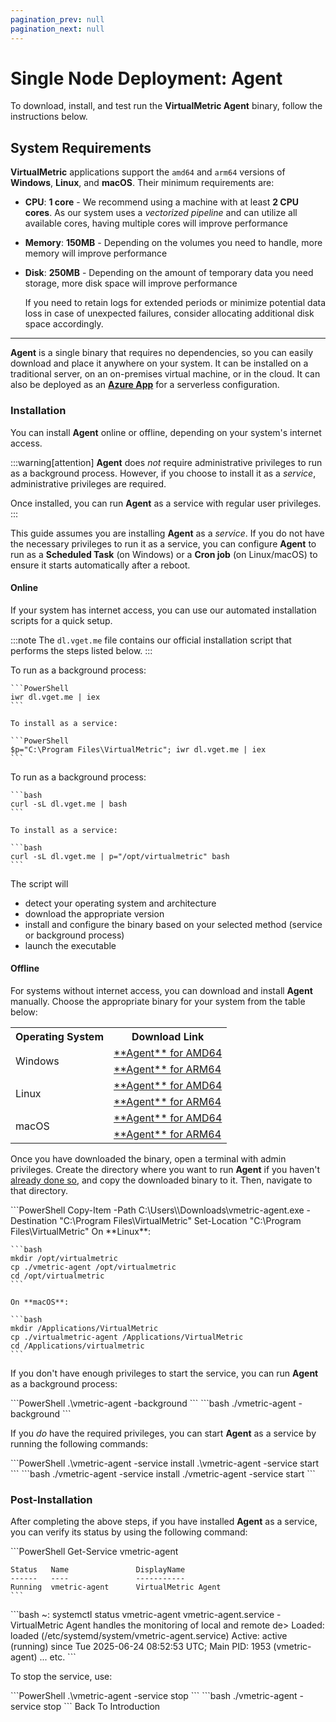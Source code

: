 ```yaml
---
pagination_prev: null
pagination_next: null
---
```



# Single Node Deployment: Agent

To download, install, and test run the **VirtualMetric Agent** binary, follow the instructions below.

## System Requirements

**VirtualMetric** applications support the `amd64` and `arm64` versions of **Windows**, **Linux**, and **macOS**. Their minimum requirements are:

- **CPU**: **1 core** - We recommend using a machine with at least **2 CPU cores**. As our system uses a _vectorized pipeline_ and can utilize all available cores, having multiple cores will improve performance
- **Memory**: **150MB** - Depending on the volumes you need to handle, more memory will improve performance
- **Disk**: **250MB** - Depending on the amount of temporary data you need storage, more disk space will improve performance

  If you need to retain logs for extended periods or minimize potential data loss in case of unexpected failures, consider allocating additional disk space accordingly.

---

**Agent** is a single binary that requires no dependencies, so you can easily download and place it anywhere on your system. It can be installed on a traditional server, on an on-premises virtual machine, or in the cloud. It can also be deployed as an [**Azure App**](../deployment/on-azure-app-service.mdx) for a serverless configuration.

### Installation

You can install **Agent** online or offline, depending on your system's internet access.

:::warning[attention]
**Agent**  does _not_ require administrative privileges to run as a background process. However, if you choose to install it as a _service_, administrative privileges are required.

Once installed, you can run **Agent** as a service with regular user privileges.
:::

This guide assumes you are installing **Agent** as a _service_. If you do not have the necessary privileges to run it as a service, you can configure **Agent** to run as a **Scheduled Task** (on Windows) or a **Cron job** (on Linux/macOS) to ensure it starts automatically after a reboot.

#### Online

If your system has internet access, you can use our automated installation scripts for a quick setup.

:::note
The `dl.vget.me` file contains our official installation script that performs the steps listed below.
:::

<Tabs groupId="cli-options">
  <TabItem value="powershell" label="PowerShell" default>  
    To run as a background process:

    ```PowerShell
    iwr dl.vget.me | iex
    ```

    To install as a service:

    ```PowerShell
    $p="C:\Program Files\VirtualMetric"; iwr dl.vget.me | iex
    ```
  </TabItem>
  <TabItem value="bash" label="Bash">  
    To run as a background process:

    ```bash
    curl -sL dl.vget.me | bash
    ```

    To install as a service:

    ```bash
    curl -sL dl.vget.me | p="/opt/virtualmetric" bash
    ```
  </TabItem>
</Tabs>

The script will

- detect your operating system and architecture
- download the appropriate version
- install and configure the binary based on your selected method (service or background process)
- launch the executable

#### Offline

For systems without internet access, you can download and install **Agent** manually. Choose the appropriate binary for your system from the table below:

<table style={{textAlign: "center"}}>
  <tr><th>Operating System</th><th>Download Link</th></tr>
  <tr>
    <td rowspan="2">Windows</td>
   <td><a href="https://dl.vget.me/agent/windows/amd64/vmetric-agent.exe">**Agent** for AMD64</a></td>
   </tr>
  <tr><td><a href="https://dl.vget.me/agent/windows/arm64/vmetric-agent.exe">**Agent** for ARM64</a></td></tr>
  <tr>
    <td rowspan="2">Linux</td>
    <td><a href="https://dl.vget.me/agent/linux/amd64/vmetric-agent">**Agent** for AMD64</a></td>
  </tr>
  <tr><td><a href="https://dl.vget.me/agent/linux/arm64/vmetric-agent">**Agent** for ARM64</a></td></tr>
  <tr>
    <td rowspan="2">macOS</td>
    <td><a href="https://dl.vget.me/agent/darwin/amd64/vmetric-agent">**Agent** for AMD64</a></td>
  </tr>
  <tr><td><a href="https://dl.vget.me/agent/darwin/arm64/vmetric-agent">**Agent** for ARM64</a></td></tr>
</table>

Once you have downloaded the binary, open a terminal with admin privileges. Create the directory where you want to run **Agent** if you haven't [already done so](./introduction.mdx#deployment), and copy the downloaded binary to it. Then, navigate to that directory.

<Tabs>
  <TabItem value="powershell" label="PowerShell" default>
    ```PowerShell
    Copy-Item -Path C:\Users\<username>\Downloads\vmetric-agent.exe -Destination "C:\Program Files\VirtualMetric"
    Set-Location "C:\Program Files\VirtualMetric"  </TabItem>

  <TabItem value="bash" label="Bash">
    On **Linux**:

    ```bash
    mkdir /opt/virtualmetric
    cp ./vmetric-agent /opt/virtualmetric
    cd /opt/virtualmetric
    ```

    On **macOS**:

    ```bash
    mkdir /Applications/VirtualMetric
    cp ./virtualmetric-agent /Applications/VirtualMetric
    cd /Applications/virtualmetric
    ```
  </TabItem>
</Tabs>

If you don't have enough privileges to start the service, you can run **Agent** as a background process:

<Tabs>
  <TabItem value="powershell" label="PowerShell" default>
    ```PowerShell
    .\vmetric-agent -background
    ```
  </TabItem>
  <TabItem value="bash" label="Bash">
    ```bash
    ./vmetric-agent -background
    ```
  </TabItem>
</Tabs>

If you _do_ have the required privileges, you can start **Agent** as a service by running the following commands:

<Tabs>
  <TabItem value="powershell" label="PowerShell" default>
    ```PowerShell
    .\vmetric-agent -service install
    .\vmetric-agent -service start
    ```
  </TabItem>
  <TabItem value="bash" label="Bash">
    ```bash
    ./vmetric-agent -service install
    ./vmetric-agent -service start
    ```
  </TabItem>
</Tabs>

### Post-Installation

After completing the above steps, if you have installed **Agent** as a service, you can verify its status by using the following command:

<Tabs>
  <TabItem value="powershell" label="PowerShell" default>
    ```PowerShell
    Get-Service vmetric-agent

    Status   Name               DisplayName
    ------   ----               -----------
    Running  vmetric-agent      VirtualMetric Agent
    ```
  </TabItem>
  <TabItem value="bash" label="Bash">
    ```bash
    ~: systemctl status vmetric-agent
       vmetric-agent.service - VirtualMetric Agent handles the monitoring of local and remote de>
          Loaded: loaded (/etc/systemd/system/vmetric-agent.service)
          Active: active (running) since Tue 2025-06-24 08:52:53 UTC;
        Main PID: 1953 (vmetric-agent)
       ...
       etc. 
    ```
  </TabItem>
</Tabs>

To stop the service, use:

<Tabs>
  <TabItem value="powershell" label="PowerShell" default>
    ```PowerShell
    .\vmetric-agent -service stop
    ```
  </TabItem>
  <TabItem value="bash" label="Bash">
    ```bash
    ./vmetric-agent -service stop
    ```
  </TabItem>
</Tabs>

<Link to="./introduction.mdx#downloads" className="button button--primary" style={{ width: '400px', display: 'inline-block', textAlign: 'center'}}>Back To Introduction</Link>
